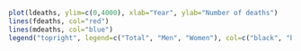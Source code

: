 
```r
plot(ldeaths, ylim=c(0,4000), xlab="Year", ylab="Number of deaths") 
lines(fdeaths, col="red") 
lines(mdeaths, col="blue") 
legend("topright", legend=c("Total", "Men", "Women"), col=c("black", "blue", "red"), lty=c(1,1,1)) 
```  
 

